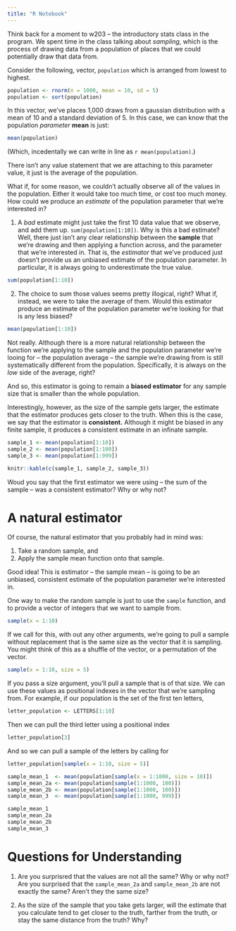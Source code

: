 ```yaml
---
title: "R Notebook"
---
```


Think back for a moment to w203 -- the introductory stats class in the program. We spent time in the class talking about *sampling*, which is the process of drawing data from a population of places that we could potentially draw that data from. 

Consider the following, vector, `population` which is arranged from lowest to highest.

```r
population <- rnorm(n = 1000, mean = 10, sd = 5)
population <- sort(population)
```

In this vector, we've places 1,000 draws from a gaussian distribution with a mean of 10 and a standard deviation of 5. In this case, we can know that the population *parameter* **mean** is just:

```r
mean(population)
```


(Which, incedentally we can write in line as `r mean(population)`.) 

There isn't any value statement that we are attaching to this parameter value, it just is the average of the population. 

What if, for some reason, we couldn't actually observe all of the values in the population. Either it would take too much time, or cost too much money. How could we produce an *estimate* of the population parameter that we're interested in? 

1. A *bad* estimate might just take the first 10 data value that we observe, and add them up. `sum(population[1:10])`. Why is this a bad estimate? Well, there just isn't any clear relationship between the **sample** that we're drawing and then applying a function across, and the parameter that we're interested in. That is, the *estimator* that we've produced just doesn't provide us an unbiased estimate of the population parameter. In particular, it is always going to underestimate the true value. 

```r
sum(population[1:10])
```


2. The choice to sum those values seems pretty illogical, right? What if, instead, we were to take the average of them. Would this estimator produce an estimate of the population parameter we're looking for that is any less biased? 

```r
mean(population[1:10])
```

Not really. Although there is a more natural relationship between the function we're applying to the sample and the population parameter we're looing for -- the population average -- the sample we're drawing from is still systematically different from the population. Specifically, it is always on the *low* side of the average, right? 

And so, this estimator is going to  remain a **biased estimator** for any sample size that is smaller than the whole population. 

Interestingly, however, as the size of the sample gets larger, the estimate that the estimator produces gets closer to the truth. When this is the case, we say that the estimator is **consistent.** Although it might be biased in any finite sample, it produces a consistent estimate in an infinate sample. 

```r
sample_1 <- mean(population[1:10])
sample_2 <- mean(population[1:100])
sample_3 <- mean(population[1:999])

knitr::kable(c(sample_1, sample_2, sample_3))
```

Woud you say that the first estimator we were using -- the sum of the sample -- was a consistent estimator? Why or why not? 

# A natural estimator

Of course, the natural estimator that you probably had in mind was: 

1. Take a random sample, and 
2. Apply the sample mean function onto that sample. 

Good idea! This is estimator -- the sample mean -- is going to be an unbiased, consistent estimate of the population parameter we're interested in. 

One way to make the random sample is just to use the `sample` function, and to provide a vector of integers that we want to sample from. 

```r
sample(x = 1:10)
```

If we call for this, with out any other arguments, we're going to pull a sample without replacement that is the same size as the vector that it is sampling. You might think of this as a shuffle of the vector, or a permutation of the vector.

```r
sample(x = 1:10, size = 5)
```

If you pass a size argument, you'll pull a sample that is of that size. We can use these values as positional indexes in the vector that we're sampling from. For example, if our population is the set of the first ten letters, 

```r
letter_population <- LETTERS[1:10]
```

Then we can pull the third letter using a positional index

```r
letter_population[3]
```
And so we can pull a sample of the letters by calling for

```r
letter_population[sample(x = 1:10, size = 5)]
```


```r
sample_mean_1  <- mean(population[sample(x = 1:1000, size = 10)])
sample_mean_2a <- mean(population[sample(1:1000, 100)])
sample_mean_2b <- mean(population[sample(1:1000, 100)])
sample_mean_3  <- mean(population[sample(1:1000, 999)])

sample_mean_1
sample_mean_2a
sample_mean_2b
sample_mean_3
```
# Questions for Understanding 

1. Are you surprisred that the values are not all the same? Why or why not? Are you surprised that the `sample_mean_2a` and `sample_mean_2b` are not exactly the same? Aren't they the same size? 

2. As the size of the sample that you take gets larger, will the estimate that you calculate tend to get closer to the truth, farther from the truth, or stay the same distance from the truth? Why? 